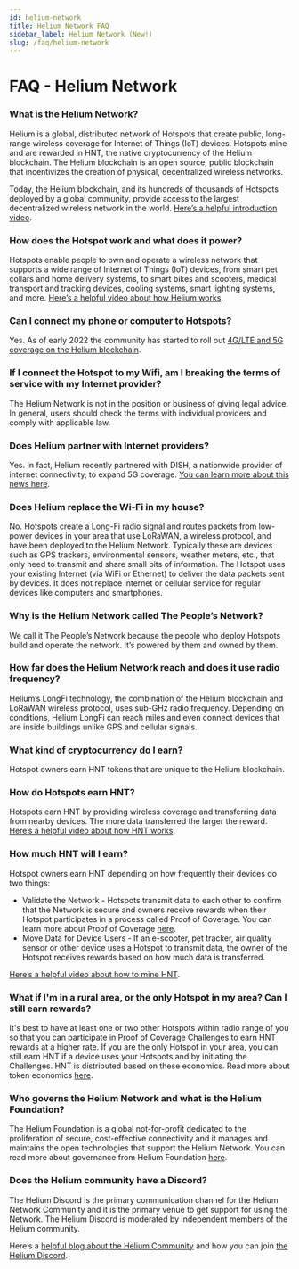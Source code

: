 ```yaml
---
id: helium-network
title: Helium Network FAQ
sidebar_label: Helium Network (New!)
slug: /faq/helium-network
---
```


# FAQ - Helium Network

### What is the Helium Network?

Helium is a global, distributed network of Hotspots that create public,
long-range wireless coverage for Internet of Things (IoT) devices. Hotspots mine
and are rewarded in HNT, the native cryptocurrency of the Helium blockchain. The
Helium blockchain is an open source, public blockchain that incentivizes the
creation of physical, decentralized wireless networks.

Today, the Helium blockchain, and its hundreds of thousands of Hotspots deployed
by a global community, provide access to the largest decentralized wireless
network in the world.
[Here’s a helpful introduction video](https://youtu.be/Vx9YyS7-d3g).

### How does the Hotspot work and what does it power?

Hotspots enable people to own and operate a wireless network that supports a
wide range of Internet of Things (IoT) devices, from smart pet collars and home
delivery systems, to smart bikes and scooters, medical transport and tracking
devices, cooling systems, smart lighting systems, and more.
[Here’s a helpful video about how Helium works](https://www.youtube.com/watch?v=67aQeZTaqNY).

### Can I connect my phone or computer to Hotspots?

Yes. As of early 2022 the community has started to roll out
[4G/LTE and 5G coverage on the Helium blockchain](https://www.helium.com/5G).

### If I connect the Hotspot to my Wifi, am I breaking the terms of service with my Internet provider?

The Helium Network is not in the position or business of giving legal advice. In
general, users should check the terms with individual providers and comply with
applicable law.

### Does Helium partner with Internet providers?

Yes. In fact, Helium recently partnered with DISH, a nationwide provider of
internet connectivity, to expand 5G coverage.
[You can learn more about this news here](https://ir.dish.com/news-releases/news-release-details/dish-partners-helium-leverage-helium-networks-blockchain-model).

### Does Helium replace the Wi-Fi in my house?

No. Hotspots create a Long-Fi radio signal and routes packets from low-power
devices in your area that use LoRaWAN, a wireless protocol, and have been
deployed to the Helium Network. Typically these are devices such as GPS
trackers, environmental sensors, weather meters, etc., that only need to
transmit and share small bits of information. The Hotspot uses your existing
Internet (via WiFi or Ethernet) to deliver the data packets sent by devices. It
does not replace internet or cellular service for regular devices like computers
and smartphones.

### Why is the Helium Network called The People’s Network?

We call it The People’s Network because the people who deploy Hotspots build and
operate the network. It’s powered by them and owned by them.

### How far does the Helium Network reach and does it use radio frequency?

Helium’s LongFi technology, the combination of the Helium blockchain and LoRaWAN
wireless protocol, uses sub-GHz radio frequency. Depending on conditions, Helium
LongFi can reach miles and even connect devices that are inside buildings unlike
GPS and cellular signals.

### What kind of cryptocurrency do I earn?

Hotspot owners earn HNT tokens that are unique to the Helium blockchain.

### How do Hotspots earn HNT?

Hotspots earn HNT by providing wireless coverage and transferring data from
nearby devices. The more data transferred the larger the reward.
[Here’s a helpful video about how HNT works](https://www.youtube.com/watch?v=B0JOB88MHSI).

### How much HNT will I earn?

Hotspot owners earn HNT depending on how frequently their devices do two things:

- Validate the Network - Hotspots transmit data to each other to confirm that
  the Network is secure and owners receive rewards when their Hotspot
  participates in a process called Proof of Coverage. You can learn more about
  Proof of Coverage
  [here](https://docs.helium.com/blockchain/proof-of-coverage).
- Move Data for Device Users - If an e-scooter, pet tracker, air quality sensor
  or other device uses a Hotspot to transmit data, the owner of the Hotspot
  receives rewards based on how much data is transferred.

[Here’s a helpful video about how to mine HNT](https://www.youtube.com/watch?v=kmsk8lTrrts).

### What if I'm in a rural area, or the only Hotspot in my area? Can I still earn rewards?

It's best to have at least one or two other Hotspots within radio range of you
so that you can participate in Proof of Coverage Challenges to earn HNT rewards
at a higher rate. If you are the only Hotspot in your area, you can still earn
HNT if a device uses your Hotspots and by initiating the Challenges. HNT is
distributed based on these economics. Read more about token economics
[here](https://www.helium.com/token).

### Who governs the Helium Network and what is the Helium Foundation?

The Helium Foundation is a global not-for-profit dedicated to the proliferation
of secure, cost-effective connectivity and it manages and maintains the open
technologies that support the Helium Network. You can read more about governance
from Helium Foundation [here](https://helium.foundation).

### Does the Helium community have a Discord?

The Helium Discord is the primary communication channel for the Helium Network
Community and it is the primary venue to get support for using the Network. The
Helium Discord is moderated by independent members of the Helium community.

Here’s a
[helpful blog about the Helium Community](https://docs.helium.com/community-governance/)
and how you can join [the Helium Discord](https://discord.gg/helium).
